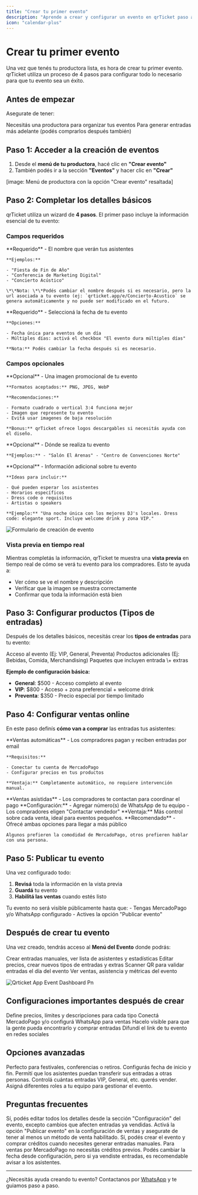 ```yaml
---
title: "Crear tu primer evento"
description: "Aprende a crear y configurar un evento en qrTicket paso a paso"
icon: "calendar-plus"
---
```


# Crear tu primer evento

Una vez que tenés tu productora lista, es hora de crear tu primer evento. qrTicket utiliza un proceso de 4 pasos para configurar todo lo necesario para que tu evento sea un éxito.

## Antes de empezar

Asegurate de tener:

<CardGroup cols={2}>
  <Card title="Productora creada" icon="building">
    Necesitás una productora para organizar tus eventos
  </Card>
  <Card title="Créditos disponibles" icon="coins">
    Para generar entradas más adelante (podés comprarlos después también)
  </Card>
</CardGroup>

## Paso 1: Acceder a la creación de eventos

1. Desde el **menú de tu productora**, hacé clic en **"Crear evento"**
2. También podés ir a la sección **"Eventos"** y hacer clic en **"Crear"**

[image: Menú de productora con la opción "Crear evento" resaltada]

## Paso 2: Completar los detalles básicos

qrTicket utiliza un wizard de **4 pasos**. El primer paso incluye la información esencial de tu evento:

### Campos requeridos

<AccordionGroup>
  <Accordion title="Nombre del evento">
    **Requerido** - El nombre que verán tus asistentes

    **Ejemplos:**

    - "Fiesta de Fin de Año"
    - "Conferencia de Marketing Digital"
    - "Concierto Acústico"

    \*\*Nota: \*\*Podés cambiar el nombre después si es necesario, pero la url asociada a tu evento (ej: `qrticket.app/e/Concierto-Acustico` se genera automáticamente y no puede ser modificado en el futuro.

  </Accordion>
  <Accordion title="Fecha del evento">
    **Requerido** - Seleccioná la fecha de tu evento

    **Opciones:**

    - Fecha única para eventos de un día
    - Múltiples días: activá el checkbox "El evento dura múltiples días"

    **Nota:** Podés cambiar la fecha después si es necesario.

  </Accordion>
</AccordionGroup>

### Campos opcionales

<AccordionGroup>
  <Accordion title="Imagen del evento">
    **Opcional** - Una imagen promocional de tu evento

    **Formatos aceptados:** PNG, JPEG, WebP

    **Recomendaciones:**

    - Formato cuadrado o vertical 3:4 funciona mejor
    - Imagen que represente tu evento
    - Evitá usar imagenes de baja resolución

    **Bonus:** qrTicket ofrece logos descargables si necesitás ayuda con el diseño.

  </Accordion>


  <Accordion title="Ubicación">
    **Opcional** - Dónde se realiza tu evento

    **Ejemplos:** - "Salón El Arenas" - "Centro de Convenciones Norte"

  </Accordion>
  <Accordion title="Descripción">
    **Opcional** - Información adicional sobre tu evento

    **Ideas para incluir:**

    - Qué pueden esperar los asistentes
    - Horarios específicos
    - Dress code o requisitos
    - Artistas o speakers

    **Ejemplo:** "Una noche única con los mejores DJ's locales. Dress code: elegante sport. Incluye welcome drink y zona VIP."

  </Accordion>
</AccordionGroup>

![Formulario de creación de evento](/images/qrticket.app_create_event.png)

### Vista previa en tiempo real

Mientras completás la información, qrTicket te muestra una **vista previa** en tiempo real de cómo se verá tu evento para los compradores. Esto te ayuda a:

- Ver cómo se ve el nombre y descripción
- Verificar que la imagen se muestra correctamente
- Confirmar que toda la información está bien

## Paso 3: Configurar productos (Tipos de entradas)

Después de los detalles básicos, necesitás crear los **tipos de entradas** para tu evento:

<CardGroup cols={3}>
  <Card title="Entradas" icon="ticket">
    Acceso al evento (Ej: VIP, General, Preventa)
  </Card>
  <Card title="Extras" icon="shopping-bag">
    Productos adicionales (Ej: Bebidas, Comida, Merchandising)
  </Card>
  <Card title="Combos" icon="package">
    Paquetes que incluyen entrada \+ extras
  </Card>
</CardGroup>

**Ejemplo de configuración básica:**

- **General**: \$500 - Acceso completo al evento
- **VIP**: \$800 - Acceso \+ zona preferencial \+ welcome drink
- **Preventa**: \$350 - Precio especial por tiempo limitado

## Paso 4: Configurar ventas online

En este paso definís **cómo van a comprar** las entradas tus asistentes:

<AccordionGroup>
  <Accordion title="MercadoPago">
    **Ventas automáticas** - Los compradores pagan y reciben entradas por email

    **Requisitos:**

    - Conectar tu cuenta de MercadoPago
    - Configurar precios en tus productos

    **Ventaja:** Completamente automático, no requiere intervención manual.

  </Accordion>


  <Accordion title="WhatsApp">
    **Ventas asistidas** - Los compradores te contactan para coordinar el pago
    **Configuración:** - Agregar número(s) de WhatsApp de tu equipo - Los
    compradores eligen "Contactar vendedor" **Ventaja:** Más control sobre cada
    venta, ideal para eventos pequeños.
  </Accordion>
  <Accordion title="Ambos métodos">
    **Recomendado** - Ofrecé ambas opciones para llegar a más público

    Algunos prefieren la comodidad de MercadoPago, otros prefieren hablar con una persona.

  </Accordion>
</AccordionGroup>

## Paso 5: Publicar tu evento

Una vez configurado todo:

1. **Revisá** toda la información en la vista previa
2. **Guardá** tu evento
3. **Habilitá las ventas** cuando estés listo

<Warning>
  Tu evento no será visible públicamente hasta que: - Tengas MercadoPago y/o
  WhatsApp configurado - Actives la opción "Publicar evento"
</Warning>

## Después de crear tu evento

Una vez creado, tendrás acceso al **Menú del Evento** donde podrás:

<CardGroup cols={2}>
  <Card title="Gestionar entradas" icon="users">
    Crear entradas manuales, ver lista de asistentes y estadísticas
  </Card>


<Card title="Configurar productos" icon="tag">
  Editar precios, crear nuevos tipos de entradas y extras
</Card>

  <Card title="Control de acceso" icon="qrcode">
    Scanner QR para validar entradas el día del evento
  </Card>
  <Card title="Estadísticas" icon="chart-bar">
    Ver ventas, asistencia y métricas del evento
  </Card>
</CardGroup>

![Qrticket App Event Dashboard Pn](/images/qrticket.app_event_dashboard.png)

## Configuraciones importantes después de crear

<Steps>
  <Step title="Configurar tipos de entradas">
    Define precios, límites y descripciones para cada tipo
  </Step>
  <Step title="Habilitar ventas online">
    Conectá MercadoPago y/o configurá WhatsApp para ventas
  </Step>
  <Step title="Publicar tu evento">
    Hacelo visible para que la gente pueda encontrarlo y comprar entradas
  </Step>
  <Step title="Compartir el link">
    Difundí el link de tu evento en redes sociales
  </Step>
</Steps>

## Opciones avanzadas

<AccordionGroup>
  <Accordion title="Eventos de múltiples días">
    Perfecto para festivales, conferencias o retiros. Configurás fecha de inicio y fin.
  </Accordion>


<Accordion title="Transferencia de entradas">
  Permití que los asistentes puedan transferir sus entradas a otras personas.
</Accordion>

  <Accordion title="Límites por tipo de entrada">
    Controlá cuántas entradas VIP, General, etc. querés vender.
  </Accordion>
  <Accordion title="Equipos de trabajo">
    Asigná diferentes roles a tu equipo para gestionar el evento.
  </Accordion>
</AccordionGroup>

## Preguntas frecuentes

<AccordionGroup>
  <Accordion title="¿Puedo modificar el evento después de crearlo?">
    Sí, podés editar todos los detalles desde la sección "Configuración" del evento, excepto cambios que afecten entradas ya vendidas.
  </Accordion>


<Accordion title="¿Cómo hago para que mi evento aparezca en la página principal?">
  Activá la opción "Publicar evento" en la configuración de ventas y asegurate
  de tener al menos un método de venta habilitado.
</Accordion>

  <Accordion title="¿Puedo crear un evento sin comprar créditos primero?">
    Sí, podés crear el evento y comprar créditos cuando necesites generar entradas
    manuales. Para ventas por MercadoPago no necesitás créditos previos.
  </Accordion>
  <Accordion title="¿Qué pasa si me equivoco con la fecha?">
    Podés cambiar la fecha desde configuración, pero si ya vendiste entradas, es recomendable avisar a los asistentes.
  </Accordion>
</AccordionGroup>

---

¿Necesitás ayuda creando tu evento? Contactanos por [WhatsApp](https://wa.me/5491122503348) y te guiamos paso a paso.
